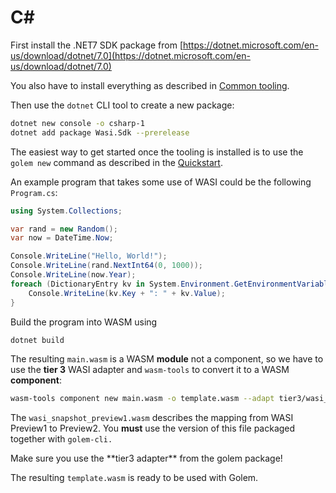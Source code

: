 
# C#

First install the .NET7 SDK package from [https://dotnet.microsoft.com/en-us/download/dotnet/7.0](https://dotnet.microsoft.com/en-us/download/dotnet/7.0)

You also have to install everything as described in [Common tooling](/building-templates/common-tooling).

Then use the `dotnet` CLI tool to create a new package:

```bash
dotnet new console -o csharp-1
dotnet add package Wasi.Sdk --prerelease
```

The easiest way to get started once the tooling is installed is to use the `golem new` command as described in the [Quickstart](/getting-started/quickstart). 

An example program that takes some use of WASI could be the following `Program.cs`:

```csharp
using System.Collections;

var rand = new Random();
var now = DateTime.Now;

Console.WriteLine("Hello, World!");
Console.WriteLine(rand.NextInt64(0, 1000));
Console.WriteLine(now.Year);
foreach (DictionaryEntry kv in System.Environment.GetEnvironmentVariables()) {
    Console.WriteLine(kv.Key + ": " + kv.Value);
}
```

Build the program into WASM using

```bash
dotnet build
```

The resulting `main.wasm` is a WASM **module** not a component, so we have to use the **tier 3** WASI adapter and `wasm-tools` to convert it to a WASM **component**:

```bash
wasm-tools component new main.wasm -o template.wasm --adapt tier3/wasi_snapshot_preview1.wasm
```

The `wasi_snapshot_preview1.wasm` describes the mapping from WASI Preview1 to Preview2. You **must** use the version of this file packaged together with `golem-cli.`

<Callout>
    Make sure you use the **tier3 adapter** from the golem package!
</Callout>

The resulting `template.wasm` is ready to be used with Golem.